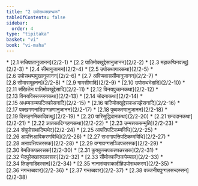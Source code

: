```yaml
---
title: "2 उपोसथक्खन्धक"
tableOfContents: false
sidebar:
  order: 4
type: "tipitaka"
basket: "vi"
book: "vi-maha"
---
```



<DynamicBreadcrumb />



<TableOfContents book="vi-maha" section="2">
* [2.1 सन्निपातानुजानन](2/2-1)
* [2.2 पातिमोक्खुद्देसानुजानन](2/2-2)
* [2.3 महाकप्पिनवत्थु](2/2-3)
* [2.4 सीमानुजानन](2/2-4)
* [2.5 उपोसथागारकथा](2/2-5)
* [2.6 उपोसथप्पमुखानुजानन](2/2-6)
* [2.7 अविप्पवाससीमानुजानन](2/2-7)
* [2.8 सीमासमूहनन](2/2-8)
* [2.9 गामसीमादि](2/2-9)
* [2.10 उपोसथभेदादि](2/2-10)
* [2.11 संखित्तेन पातिमोक्खुद्देसादि](2/2-11)
* [2.12 विनयपुच्छनकथा](2/2-12)
* [2.13 विनयविस्सज्जनकथा](2/2-13)
* [2.14 चोदनाकथा](2/2-14)
* [2.15 अधम्मकम्मपटिक्कोसनादि](2/2-15)
* [2.16 पातिमोक्खुद्देसकअज्झेसनादि](2/2-16)
* [2.17 पक्खगणनादिउग्गहणानुजानन](2/2-17)
* [2.18 पुब्बकरणानुजानन](2/2-18)
* [2.19 दिसङ्गमिकादिवत्थु](2/2-19)
* [2.20 पारिसुद्धिदानकथा](2/2-20)
* [2.21 छन्ददानकथा](2/2-21)
* [2.22 ञातकादिग्गहणकथा](2/2-22)
* [2.23 उम्मत्तकसम्मुति](2/2-23)
* [2.24 संघुपोसथादिप्पभेद](2/2-24)
* [2.25 आपत्तिपटिकम्मविधि](2/2-25)
* [2.26 आपत्तिआविकरणविधि](2/2-26)
* [2.27 सभागापत्तिपटिकम्मविधि](2/2-27)
* [2.28 अनापत्तिपन्नरसक](2/2-28)
* [2.29 वग्गावग्गसञ्ञिपन्नरसक](2/2-29)
* [2.30 वेमतिकपन्नरसक](2/2-30)
* [2.31 कुक्कुच्चपकतपन्नरसक](2/2-31)
* [2.32 भेदपुरेक्खारपन्नरसक](2/2-32)
* [2.33 सीमोक्कन्तिकपेय्याल](2/2-33)
* [2.34 लिङ्गादिदस्सन](2/2-34)
* [2.35 नानासंवासकादीहिउपोसथकरण](2/2-35)
* [2.36 नगन्तब्बवार](2/2-36)
* [2.37 गन्तब्बवार](2/2-37)
* [2.38 वज्जनीयपुग्गलसन्दस्सन](2/2-38)
</TableOfContents>
